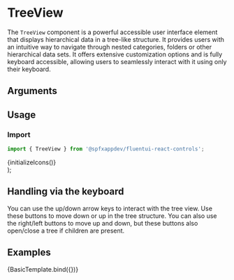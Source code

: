 
<Meta title="Components/Tree View" component={TreeView} />

# TreeView

The `TreeView` component is a powerful accessible user interface element that displays hierarchical data in a tree-like structure. 
It provides users with an intuitive way to navigate through nested categories, folders or other hierarchical data sets. 
It offers extensive customization options and is fully keyboard accessible, allowing users to seamlessly interact with it using only their keyboard.



## Arguments

<ArgTypes of={TreeView} />

## Usage

### Import

```typescript
import { TreeView } from '@spfxappdev/fluentui-react-controls';
```

  <div>
    {initializeIcons()}
    <TreeView {...args} />
  </div>
);

## Handling via the keyboard

You can use the up/down arrow keys to interact with the tree view. Use these buttons to move down or up in the tree structure. 
You can also use the right/left buttons to move up and down, but these buttons also open/close a tree if children are present.

## Examples

<Canvas>
  <Story
    name="Basic"
    args={{
      items: [
        {
          key: 'TreeviewItem1',
          label: 'Item 1',
          children: [
            {
              key: 'TreeviewItem1_1',
              label: 'Item 1.1',
            },
            {
              key: 'TreeviewItem1_2',
              label: 'Item 1.2',
            },
            {
              key: 'TreeviewItem1_3',
              label: 'Item 1.3',
            },
          ],
        },
        {
          key: 'TreeviewItem2',
          label: 'Item 2',
        },
        {
          key: 'TreeviewItem3',
          label: 'Item 3',
          children: [
            {
              key: 'TreeviewItem3_1',
              label: 'Item 3.1',
            },
            {
              key: 'TreeviewItem3_2',
              label: 'Item 3.2',
              children: [
                {
                  key: 'TreeviewItem3_2_1',
                  label: 'Item 3.2.1',
                },
                {
                  key: 'TreeviewItem3_2_2',
                  label: 'Item 3.2.2',
                },
                {
                  key: 'TreeviewItem3_2_3',
                  label: 'Item 3.2.3',
                },
              ],
            },
          ],
        },
      ],
    }}
  >
    {BasicTemplate.bind({})}
  </Story>
</Canvas>
